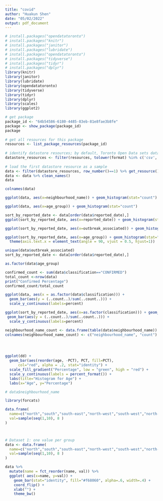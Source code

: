 ```yaml
---
title: "covid"
author: "Huakun Shen"
date: "05/02/2022"
output: pdf_document
---
```


```r
# install.packages("opendatatoronto")
# install.packages("knitr")
# install.packages("janitor")
# install.packages("lubridate")
# install.packages("opendatatoronto")
# install.packages("tidyverse")
# install.packages("tidyr")
# install.packages("dplyr")
library(knitr)
library(janitor)
library(lubridate)
library(opendatatoronto)
library(tidyverse)
library(tidyr)
library(dplyr)
library(scales)
library(ggplot2)
```

```r
	
# get package
package_id <- "64b54586-6180-4485-83eb-81e8fae3b8fe"
package <- show_package(package_id)
package
 
# get all resources for this package
resources <- list_package_resources(package_id)
 
# identify datastore resources; by default, Toronto Open Data sets datastore resource format to CSV for non-geospatial and GeoJSON for geospatial resources
datastore_resources <- filter(resources, tolower(format) %in% c('csv', 'geojson'))
 
# load the first datastore resource as a sample
data <- filter(datastore_resources, row_number()==1) %>% get_resource()
data <- data %>% clean_names()
data
```

```r
colnames(data)

ggplot(data, aes(x=neighbourhood_name)) + geom_histogram(stat="count")

ggplot(data, aes(x=age_group)) + geom_histogram(stat="count")
```

```r
sort_by_reported_date <- data[order(data$reported_date),]
ggplot(sort_by_reported_date, aes(x=reported_date)) + geom_histogram(stat="count")
```

```r
ggplot(sort_by_reported_date, aes(x=outbreak_associated)) + geom_histogram(stat="count")
```


```r
ggplot(sort_by_reported_date, aes(x=age_group)) + geom_histogram(stat="count") + 
  theme(axis.text.x = element_text(angle = 90, vjust = 0.5, hjust=1))
```


```r
unique(data$outbreak_associated)
sort_by_reported_date <- data[order(data$reported_date),]

as.factor(data$age_group)
```

```r

confirmed_count <- sum(data$classification=="CONFIRMED")
total_count <-nrow(data)
print("Confirmed Percentage")
confirmed_count/total_count

ggplot(data, aes(x = as.factor(data$classification))) +  
  geom_bar(aes(y = (..count..)/sum(..count..))) +
  scale_y_continuous(labels=percent)

ggplot(sort_by_reported_date, aes(x=as.factor(classification))) + geom_histogram(stat="count") +
 geom_bar(aes(y = (..count..)/sum(..count..))) +
  scale_y_continuous(labels=percent)

```


```r
neighbourhood_name_count <- data.frame(table(data$neighbourhood_name))
colnames(neighbourhood_name_count) <- c("neighbourhood_name", "count")




ggplot(dd) +
  geom_bar(aes(reorder(age, -PCT), PCT, fill=PCT),
      col="red", alpha = .2, stat="identity") +
  scale_fill_gradient("Percentage", low = "green", high = "red") +
  scale_y_continuous(labels = percent_format()) +
  labs(title="Histogram for Age") +
  labs(x="Age", y="Percentage")

# data$neighbourhood_name
```


```r
library(forcats)

data.frame(
  name=c("north","south","south-east","north-west","south-west","north-east","west","east"),
  val=sample(seq(1,10), 8 )
)



# Dataset 1: one value per group
data <- data.frame(
  name=c("north","south","south-east","north-west","south-west","north-east","west","east"),
  val=sample(seq(1,10), 8 )
)

data %>%
  mutate(name = fct_reorder(name, val)) %>%
  ggplot( aes(x=name, y=val)) +
    geom_bar(stat="identity", fill="#f68060", alpha=.6, width=.4) +
    coord_flip() +
    xlab("") +
    theme_bw()


```






























